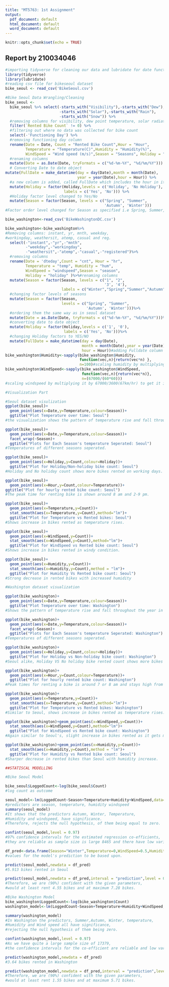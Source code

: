 ```yaml
---
title: "MT5763: 1st Assignment"
output:
  pdf_document: default
  html_document: default
  word_document: default
---
```


```r
knitr::opts_chunk$set(echo = TRUE)
```

## Report by 210034046

```r
#importing tidyverse for cleaning our data and lubridate for date functions
library(tidyverse)
library(lubridate)
#reading csv file for bikeseoul dataset
bike_seoul <- read_csv('BikeSeoul.csv')

#Bike Seoul Data Wrangling/Cleaning
bike_seoul <-
  bike_seoul %>% select(-starts_with("Visibility"),-starts_with("Dew"),
                        -starts_with("Solar"),-starts_with("Rain"),
                        -starts_with("Snow")) %>%
  #removing columns for visibility, dew point temperature, solar radiation, rainfall and snowfall.
  filter(`Rented Bike Count` != 0) %>% 
  #filtering out where no data was collected for bike count
  select(-'Functioning Day') %>% 
  #removing functioning day column
  rename(Date = Date, Count = "Rented Bike Count",Hour = "Hour",
         Temperature = "Temperature(C)",Humidity = "Humidity(%)",
         WindSpeed = "Wind speed (m/s)",Season = "Seasons", Holiday = "Holiday") %>% 
  #renaming columns
  mutate(Date = as.Date(Date, tryFormats = c("%d-%m-%Y", "%d/%m/%Y"))) %>%
  # Converting Date to date object
mutate(FullDate = make_datetime(day = day(Date),month = month(Date),
                                year = year(Date),hour = Hour)) %>% 
  #a new column is added, called FullDate which includes the hour in it
  mutate(Holiday = factor(Holiday,levels = c('Holiday', 'No Holiday'),
                          labels = c('Yes', 'No'))) %>% 
  #Holiday factor level changed to Yes/No
  mutate(Season = factor(Season, levels = c("Spring", "Summer",
                                            'Autumn', 'Winter')))
#Factor order level changed for Season as specified i.e Spring, Summer, Autumn and Winter

bike_washington<-read_csv('BikeWashingtonDC.csv')

bike_washington<-bike_washington%>%
#Removing columns: instant, yr, mnth, weekday,
#workingday, weathersit, atemp, casual and reg.
  select(-"instant",-"yr",-"mnth",
         -"weekday",-"workingday",
         -"weathersit",-"atemp",-"casual",-"registered")%>%
  #removing columns
  rename(Date = 'dteday',Count = "cnt", Hour = "hr",
         Temperature = "temp", Humidity = "hum",
         WindSpeed = "windspeed",Season = "season", 
         Holiday = "holiday" )%>%#renaming columns
  mutate(Season = factor(Season, levels = c("1", "2",
                                            '3', '4'),
                         labels = c("Winter","Spring","Summer","Autumn")))%>%
  #changing factor levels of seasons
  mutate(Season = factor(Season, 
                         levels = c("Spring", "Summer",
                                    'Autumn', 'Winter')))%>%
  #ordering them the same way as in seoul dataset
  mutate(Date = as.Date(Date, tryFormats = c("%d-%m-%Y", "%d/%m/%Y")))%>% 
  #converting date to date object
  mutate(Holiday = factor(Holiday,levels = c('1', '0'),
                          labels = c('Yes', 'No')))%>%
  #changing Holiday factors to YES/NO
  mutate(FullDate = make_datetime(day = day(Date),
                                  month = month(Date),year = year(Date),
                                  hour = Hour))#adding Fulldate column
bike_washington$Humidity<-sapply(bike_washington$Humidity,
                                 function(vec,n){return(vec*n) },
                                 n=100)#scaling humidity by multiplying it by 100
bike_washington$WindSpeed<-sapply(bike_washington$WindSpeed,
                                  function(vec,n){return(vec*n)},
                                  n=(67000/(60*60)))
#scaling windspeed by multiplying it by 67000/3600(67km/hr) to get it in m/s

#Visualization Part

#Seoul dataset visulization
ggplot(bike_seoul)+
  geom_point(aes(x=Date,y=Temperature,colour=Season))+
  ggtitle("Plot Temperature over time: Seoul")
#the visualization shows the pattern of temperature rise and fall throughout the year.

ggplot(bike_seoul)+
  geom_point(aes(x=Date,y=Temperature,colour=Season))+
  facet_wrap(~Season)+
  ggtitle("Plots for Each Season's temperature Seperated: Seoul")
#Temperatures of different seasons seperated.

ggplot(bike_seoul)+
  geom_point(aes(x=Holiday,y=Count,colour=Holiday))+
  ggtitle("Plot for Holiday/Non-holiday bike count: Seoul")
#Holiday and No holiday count shows more bikes rented on working days.

ggplot(bike_seoul)+
  geom_point(aes(x=Hour,y=Count,colour=Temperature))+
ggtitle("Plot for hourly rented bike count: Seoul")
#The peak time for renting bike is shown around 8 am and 2-9 pm.

ggplot(bike_seoul)+
  geom_point(aes(x=Temperature,y=Count))+
  stat_smooth(aes(x=Temperature,y=Count),method="lm")+
  ggtitle("Plot for Temperature vs Rented bikes: Seoul")
#Shows increase in bikes rented as temperature rises.

ggplot(bike_seoul)+
  geom_point(aes(x=WindSpeed,y=Count))+
  stat_smooth(aes(x=WindSpeed,y=Count),method="lm")+
  ggtitle("Plot for WindSpeed vs Rented bike count: Seoul")
#Shows increase in bikes rented in windy condition.

ggplot(bike_seoul)+
  geom_point(aes(x=Humidity,y=Count))+
  stat_smooth(aes(x=Humidity,y=Count),method = "lm")+
  ggtitle("Plot for Humidity Vs Rented bike count: Seoul")
#Strong decrease in rented bikes with increased humidity

#Washington dataset visualization

ggplot(bike_washington)+
  geom_point(aes(x=Date,y=Temperature,colour=Season))+
  ggtitle("Plot Temperature over time: Washington")
#Shows the pattern of temperature rise and fall throughout the year in Washington.

ggplot(bike_washington)+
  geom_point(aes(x=Date,y=Temperature,colour=Season))+
  facet_wrap(~Season)+
  ggtitle("Plots for Each Season's temperature Seperated: Washington")
#Temperatures of different seasons seperated.

ggplot(bike_washington)+
  geom_point(aes(x=Holiday,y=Count,colour=Holiday))+
  ggtitle("Plot for Holiday vs Non-holiday bike count: Washington")
#Seoul alike, Holiday VS No holiday bike rented count shows more bikes rented on working days.

ggplot(bike_washington)+
  geom_point(aes(x=Hour,y=Count,colour=Temperature))+
  ggtitle("Plot for hourly rented bike count: Washington")
#Peak times for renting a bike is around 7 or 8 am and stays high from 12-6 pm.

ggplot(bike_washington)+
  geom_point(aes(x=Temperature,y=Count))+
  stat_smooth(aes(x=Temperature,y=Count),method="lm")+
  ggtitle("Plot for Temperature vs Rented bikes: Washington")
#Similar to Seoul, shows increase in bikes rented as temperature rises.

ggplot(bike_washington)+geom_point(aes(x=WindSpeed,y=Count))+
  stat_smooth(aes(x=WindSpeed,y=Count),method="lm")+
  ggtitle("Plot for WindSpeed vs Rented bike count: Washington")
#Again similar to Seoul's, slight increase in bikes rented as it gets more windy.

ggplot(bike_washington)+geom_point(aes(x=Humidity,y=Count))+
  stat_smooth(aes(x=Humidity,y=Count),method = "lm")+
  ggtitle("Plot for Humidity vs Rented bike count: Seoul")
#Sharper decrease in rented bikes than Seoul with humidity increase.

##STATISCAL MODELLING

#Bike Seoul Model

bike_seoul$LoggedCount<-log(bike_seoul$Count)
#log count as outcome

seoul_model<-lm(LoggedCount~Season+Temperature+Humidity+WindSpeed,data=bike_seoul)
#predictors are season, temperature, humidity windspeed
summary(seoul_model)
#It shows that the predictors Autumn, Winter, Temperature, 
#Humidity and windspeed, have significance.
#Therefore, rejects the null hypothesis, of them being equal to zero.

confint(seoul_model,level = 0.97)
#97% confidence intervals for the estimated regression co-efficients, 
#they are reliable as sample size is large 8465 and there have low variance.

df_pred<-data.frame(Season="Winter",Temperature=0,WindSpeed=0.5,Humidity=20)
#values for the model's prediction to be based upon.

predict(seoul_model,newdata = df_pred)
#5.913 bikes rented in Seoul

predict(seoul_model,newdata = df_pred,interval = "prediction",level = 0.90)
#Therefore, we are (90%) confident with the given parameters, 
#would at least rent 4.55 bikes and at maximum 7.28 bikes.

#Bike Washington Model
bike_washington$LoggedCount<-log(bike_washington$Count)
washington_model<-lm(LoggedCount~Season+Temperature+Humidity+WindSpeed,data=bike_washington)

summary(washington_model)
#In Washington the predictors, Summer,Autumn, Winter, temperature, 
#Humidity and Wind speed all have significance, 
#rejecting the null hypothesis of them being zero.

confint(washington_model,level = 0.97)
#As we have quite a large sample size of 17379, 
#the confidence intervals for the co-efficient are reliable and low variance. 

predict(washington_model,newdata = df_pred)
#3.64 bikes rented in Washington

predict(washington_model,newdata = df_pred,interval = "prediction",level = 0.90)
#Therefore, we are (90%) confident with the given parameters,
#would at least rent 1.55 bikes and at maximum 5.71 bikes.


```



